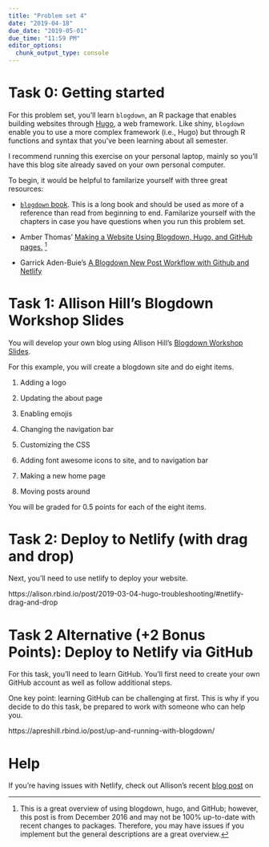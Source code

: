 ```yaml
---
title: "Problem set 4"
date: "2019-04-18"
due_date: "2019-05-01"
due_time: "11:59 PM"
editor_options: 
  chunk_output_type: console
---
```


# Task 0: Getting started

For this problem set, you'll learn `blogdown`, an R package that enables building websites through [Hugo](https://gohugo.io/getting-started/), a web framework. Like shiny, `blogdown` enable you to use a more complex framework (i.e., Hugo) but through R functions and syntax that you've been learning about all semester.

I recommend running this exercise on your personal laptop, mainly so you'll have this blog site already saved on your own personal computer.

To begin, it would be helpful to familarize yourself with three great resources:

- [`blogdown` book](https://bookdown.org/yihui/blogdown/). This is a long book and should be used as more of a reference than read from beginning to end. Familarize yourself with the chapters in case you have questions when you run this problem set.

- Amber Thomas' [Making a Website Using Blogdown, Hugo, and GitHub pages.](http://amber.rbind.io/blog/2016/12/19/creatingsite/) ^[This is a great overview of using blogdown, hugo, and GitHub; however, this post is from December 2016 and may not be 100% up-to-date with recent changes to packages. Therefore, you may have issues if you implement but the general descriptions are a great overview.]

- Garrick Aden-Buie's [A Blogdown New Post Workflow with Github and Netlify](https://www.garrickadenbuie.com/blog/blogdown-netlify-new-post-workflow/)

# Task 1: Allison Hill's Blogdown Workshop Slides

You will develop your own blog using Allison Hill's [Blogdown Workshop Slides](https://alison.rbind.io/slides/blogdown-workshop-slides.html#1).

For this example, you will create a blogdown site and do eight items.

1. Adding a logo

2. Updating the about page

3. Enabling emojis

4. Changing the navigation bar

5. Customizing the CSS

6. Adding font awesome icons to site, and to navigation bar

7. Making a new home page

8. Moving posts around

You will be graded for 0.5 points for each of the eight items. 

# Task 2: Deploy to Netlify (with drag and drop)

Next, you'll need to use netlify to deploy your website. 

https://alison.rbind.io/post/2019-03-04-hugo-troubleshooting/#netlify-drag-and-drop

# Task 2 Alternative (+2 Bonus Points): Deploy to Netlify via GitHub

For this task, you'll need to learn GitHub. You'll first need to create your own GitHub account as well as follow additional steps.

One key point: learning GitHub can be challenging at first. This is why if you decide to do this task, be prepared to work with someone who can help you.

https://apreshill.rbind.io/post/up-and-running-with-blogdown/

# Help

If you're having issues with Netlify, check out Allison's recent [blog post](https://alison.rbind.io/post/2019-03-04-hugo-troubleshooting/) on 
